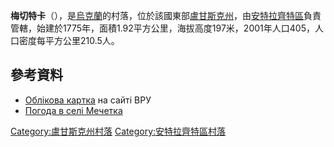 {{coord|48|10|41|N|39|20|37|E|scale:100000|display=title}}

'''梅切特卡'''（{{lang-uk|Мечетка}}），是[[烏克蘭|烏克蘭]]的村落，位於該國東部[[盧甘斯克州|盧甘斯克州]]，由[[安特拉齊特區|安特拉齊特區]]負責管轄，始建於1775年，面積1.92平方公里，海拔高度197米，2001年人口405，人口密度每平方公里210.5人。

==參考資料==
* [http://w1.c1.rada.gov.ua/pls/z7503/A005?rdat1=01.05.2014&rf7571=17867 Облікова картка] на сайті ВРУ
* [http://weather.in.ua/ua/lyganskaja/15460 Погода в селі Мечетка] {{Wayback|url=http://weather.in.ua/ua/lyganskaja/15460 |date=20140502000237 }}

{{DEFAULTSORT:Мечетка}}
[[Category:盧甘斯克州村落|Category:盧甘斯克州村落]]
[[Category:安特拉齊特區村落|Category:安特拉齊特區村落]]


{{Luhansk-geo-stub}}